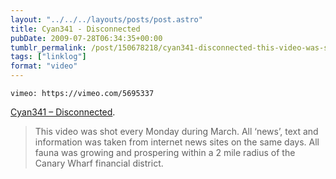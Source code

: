 ```yaml
---
layout: "../../../layouts/posts/post.astro"
title: Cyan341 - Disconnected
pubDate: 2009-07-28T06:34:35+00:00
tumblr_permalink: /post/150678218/cyan341-disconnected-this-video-was-shot
tags: ["linklog"]
format: "video"
---
```


`vimeo: https://vimeo.com/5695337`

[Cyan341 &#8211; Disconnected][1].

> This video was shot every Monday during March. All &lsquo;news&rsquo;, text and information was taken from internet news sites on the same days. All fauna was growing and prospering within a 2 mile radius of the Canary Wharf financial district.

[1]: https://vimeo.com/5695337
